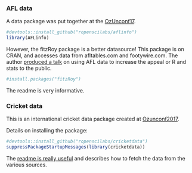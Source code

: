 

### AFL data

A data package was put together at the [OzUnconf17](https://github.com/ropenscilabs/aflinfo). 

```r
#devtools::install_github("ropenscilabs/aflinfo")
library(AFLinfo)

```

However, the fitzRoy package is a better datasource! This package is on CRAN, and accesses data from afltables.com and footywire.com. The author [produced a talk](https://www.youtube.com/watch?v=K80leRL1U3A) on using AFL data to increase the appeal or R and stats to the public. 

```r
#install.packages("fitzRoy")
```

The readme is very informative. 

### Cricket data

This is an international cricket data package created at [Ozunconf2017](https://github.com/ropenscilabs/cricketdata). 

Details on installing the package:

```r
#devtools::install_github("ropenscilabs/cricketdata")
suppressPackageStartupMessages(library(cricketdata)) 
```

The [readme is really useful](https://github.com/ropenscilabs/cricketdata) and describes how to fetch the data from the various sources. 


